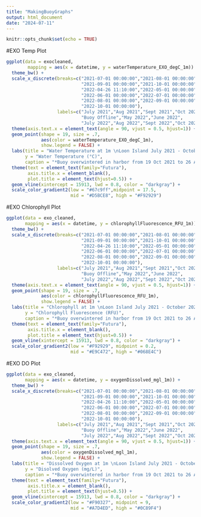 ```yaml
---
title: "MakingBuoyGraphs"
output: html_document
date: "2024-07-11"
---
```


```r
knitr::opts_chunk$set(echo = TRUE)
```

#EXO Temp Plot
```r
ggplot(data = exocleaned,
        mapping = aes(x = datetime, y = waterTemperature_EXO_degC_1m)) +
  theme_bw() +
  scale_x_discrete(breaks=c("2021-07-01 00:00:00","2021-08-01 00:00:00",
                            "2021-09-01 00:00:00","2021-10-01 00:00:00",
                            "2022-04-26 11:10:00","2022-05-01 00:00:00",
                            "2022-06-01 00:00:00","2022-07-01 00:00:00",
                            "2022-08-01 00:00:00","2022-09-01 00:00:00",
                            "2022-10-01 00:00:00"),
                   labels=c("July 2021","Aug 2021","Sept 2021","Oct 2021",
                            "Buoy Offline","May 2022","June 2022",
                            "July 2022","Aug 2022","Sept 2022","Oct 2022")) +
  theme(axis.text.x = element_text(angle = 90, vjust = 0.5, hjust=1)) +
  geom_point(shape = 19, size = .7,
             aes(color = waterTemperature_EXO_degC_1m),
             show.legend = FALSE) +
  labs(title = "Water Temperature at 1m \nLoon Island July 2021 - October 2022",
       y = "Water Temperature (°C)", 
       caption = "*Buoy overwintered in harbor from 19 Oct 2021 to 26 Apr 2022") +
  theme(text = element_text(family="Futura"),
        axis.title.x = element_blank(), 
        plot.title = element_text(hjust=0.5)) +
  geom_vline(xintercept = 15913, lwd = 0.8, color = "darkgray") +
  scale_color_gradient2(low = "#67c9ff",midpoint = 17.5, 
                        mid = "#D5BCE8", high = "#F92929")

```

#EXO Chlorophyll Plot
```r
ggplot(data = exo_cleaned,
       mapping = aes(x = datetime, y = chlorophyllFluorescence_RFU_1m)) +
  theme_bw() +
  scale_x_discrete(breaks=c("2021-07-01 00:00:00","2021-08-01 00:00:00",
                            "2021-09-01 00:00:00","2021-10-01 00:00:00",
                            "2022-04-26 11:10:00","2022-05-01 00:00:00",
                            "2022-06-01 00:00:00","2022-07-01 00:00:00",
                            "2022-08-01 00:00:00","2022-09-01 00:00:00",
                            "2022-10-01 00:00:00"),
                   labels=c("July 2021","Aug 2021","Sept 2021","Oct 2021",
                            "Buoy Offline","May 2022","June 2022",
                            "July 2022","Aug 2022","Sept 2022","Oct 2022")) +
  theme(axis.text.x = element_text(angle = 90, vjust = 0.5, hjust=1)) +
  geom_point(shape = 19, size = .7, 
             aes(color = chlorophyllFluorescence_RFU_1m),
             show.legend = FALSE) +
  labs(title = "Chlorophyll at 1m \nLoon Island July 2021 - October 2022", 
       y = "Chlorophyll Fluorescence (RFU)", 
       caption = "*Buoy overwintered in harbor from 19 Oct 2021 to 26 Apr 2022") +
  theme(text = element_text(family="Futura"),
        axis.title.x = element_blank(), 
        plot.title = element_text(hjust=0.5)) +
  geom_vline(xintercept = 15913, lwd = 0.8, color = "darkgray") +
  scale_color_gradient2(low = "#F92929", midpoint = 0.2, 
                        mid = "#E9C472", high = "#068E4C")
```

#EXO DO Plot
```r
ggplot(data = exo_cleaned,
       mapping = aes(x = datetime, y = oxygenDissolved_mgl_1m)) +
  theme_bw() +
  scale_x_discrete(breaks=c("2021-07-01 00:00:00","2021-08-01 00:00:00",
                            "2021-09-01 00:00:00","2021-10-01 00:00:00",
                            "2022-04-26 11:10:00","2022-05-01 00:00:00", 
                            "2022-06-01 00:00:00","2022-07-01 00:00:00",
                            "2022-08-01 00:00:00","2022-09-01 00:00:00",
                            "2022-10-01 00:00:00"),
                   labels=c("July 2021","Aug 2021","Sept 2021","Oct 2021",
                            "Buoy Offline","May 2022","June 2022",
                            "July 2022","Aug 2022","Sept 2022","Oct 2022")) +
  theme(axis.text.x = element_text(angle = 90, vjust = 0.5, hjust=1)) +
  geom_point(shape = 19, size = .7, 
             aes(color = oxygenDissolved_mgl_1m), 
             show.legend = FALSE) +
  labs(title = "Dissolved Oxygen at 1m \nLoon Island July 2021 - October 2022",
       y = "Disolved Oxygen (mg/L)", 
       caption = "*Buoy overwintered in harbor from 19 Oct 2021 to 26 Apr 2022") +
  theme(text = element_text(family="Futura"),
        axis.title.x = element_blank(), 
        plot.title = element_text(hjust=0.5)) +
  geom_vline(xintercept = 15913, lwd = 0.8, color = "darkgray") +
  scale_color_gradient2(low = "#F90327", midpoint = 9, 
                        mid = "#A7D4ED", high = "#0C89F4")
```

